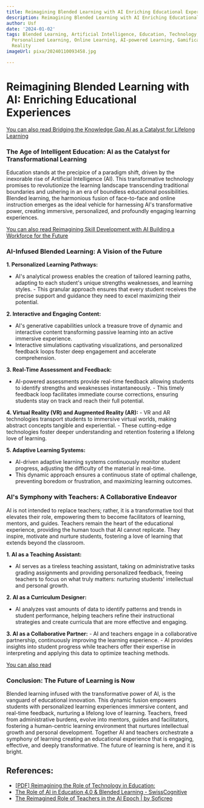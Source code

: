 ```yaml
---
title: Reimagining Blended Learning with AI Enriching Educational Experiences
description: Reimagining Blended Learning with AI Enriching Educational Experiences
author: Usf
date: '2024-01-02'
tags: Blended Learning, Artificial Intelligence, Education, Technology, Innovation,
  Personalized Learning, Online Learning, AI-powered Learning, Gamification, Virtual
  Reality
imageUrl: pixa/20240110093458.jpg

---
```

# Reimagining Blended Learning with  AI: Enriching Educational Experiences

[You  can also read Bridging the Knowledge Gap AI as a Catalyst  for Lifelong Learning](Bridging%20the%20Knowledge%20Gap%20AI%20as%20a%20Catalyst%20for%20Lifelong%20Learning)


### The Age of Intelligent Education: AI as the Catalyst for Transformational Learning

Education  stands at the precipice of a paradigm shift, driven by the inexorable rise of Artificial Intelligence (AI).  This  transformative  technology promises to revolutionize  the learning landscape transcending traditional boundaries and  ushering in  an era of boundless educational possibilities.  Blended  learning, the harmonious fusion  of face-to-face and online instruction emerges as the  ideal vehicle for  harnessing AI's transformative power, creating immersive, personalized, and profoundly engaging learning experiences.

[You  can also read Reimagining  Skill Development with AI Building a Workforce for the Future](Reimagining%20Skill%20Development%20with%20AI%20Building%20a%20Workforce%20for%20the%20Future)


### AI-Infused  Blended Learning: A Vision of  the Future

**1.  Personalized Learning Pathways:**
   - AI's analytical prowess enables the creation of tailored learning paths, adapting to each student's unique strengths weaknesses, and learning styles.
    - This granular approach ensures that every student receives the precise support and guidance they need to excel maximizing their potential.

**2. Interactive and Engaging Content:**
   - AI's generative  capabilities unlock a treasure trove of  dynamic and interactive content transforming passive learning into an active  immersive experience.
   - Interactive simulations captivating visualizations, and  personalized feedback loops foster deep engagement and accelerate comprehension.

**3. Real-Time Assessment and  Feedback:**
   - AI-powered assessments provide real-time feedback allowing students to identify  strengths and weaknesses instantaneously.
    - This timely feedback loop facilitates  immediate course corrections, ensuring students stay  on track and reach their full  potential.

**4. Virtual Reality (VR) and  Augmented Reality (AR):**
    - VR and AR technologies transport students  to immersive virtual worlds, making abstract concepts tangible and experiential.
    - These cutting-edge technologies foster deeper understanding and retention fostering a lifelong love of  learning.

**5. Adaptive Learning Systems:**
   - AI-driven adaptive learning  systems continuously  monitor student progress, adjusting the difficulty of the material in real-time.
   - This dynamic approach ensures  a continuous state of  optimal challenge, preventing boredom or frustration, and  maximizing learning outcomes.

### AI's Symphony with Teachers: A Collaborative Endeavor

AI is  not intended to replace teachers; rather, it is a transformative tool that elevates their role, empowering  them to become facilitators of learning, mentors, and guides. Teachers remain the heart of the educational experience, providing the human touch that AI cannot replicate. They inspire, motivate and nurture students,  fostering a love of  learning that extends beyond the  classroom.

**1. AI  as a  Teaching Assistant:**
   - AI serves as a tireless teaching  assistant, taking on administrative tasks grading assignments and providing personalized feedback, freeing teachers to focus on what truly matters: nurturing students' intellectual and personal growth.

**2. AI as a Curriculum Designer:**
   - AI analyzes vast amounts of data to identify patterns and  trends in student performance, helping teachers refine their instructional strategies and create curricula that are more effective and engaging.

**3. AI as a Collaborative Partner:**
     - AI and teachers engage in a collaborative partnership, continuously improving the learning experience.
    - AI provides insights into student progress  while teachers offer their expertise in interpreting and applying this data  to optimize teaching methods.

[You can also read ]()


### Conclusion: The Future of Learning is Now

Blended  learning infused with the transformative power of AI, is the vanguard of educational innovation. This  dynamic  fusion empowers students with personalized learning experiences immersive content, and  real-time feedback, nurturing a lifelong love of learning. Teachers, freed from administrative burdens, evolve into mentors, guides and facilitators, fostering a  human-centric learning environment that nurtures  intellectual growth and personal development. Together AI and teachers orchestrate a symphony of learning creating an educational  experience that is engaging, effective, and deeply transformative. The future of learning is here, and it is bright.

## References:
- [[PDF] Reimagining the Role of Technology in Education:](https://tech.ed.gov/files/2017/01/NETP17.pdf)
- [The Role of AI in Education 4.0 & Blended Learning - SwissCognitive](https://swisscognitive.ch/2023/02/02/role-of-ai-in-education-4-0-blended-learning/)
- [The Reimagined Role of Teachers in the AI Epoch | by Soficreo](https://medium.com/@Soficreo/the-reimagined-role-of-teachers-in-the-ai-epoch-d9fdbf81bda0)
